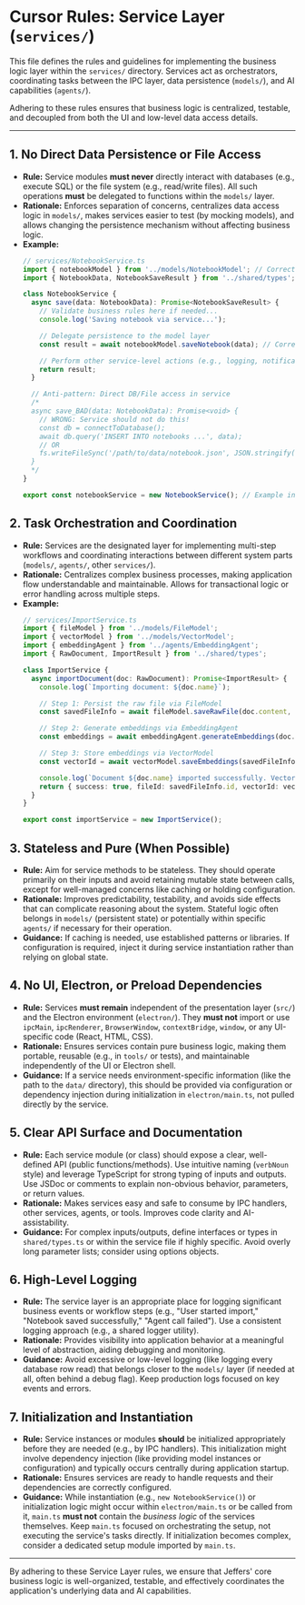 # Cursor Rules: Service Layer (`services/`)

This file defines the rules and guidelines for implementing the business logic layer within the `services/` directory. Services act as orchestrators, coordinating tasks between the IPC layer, data persistence (`models/`), and AI capabilities (`agents/`).

Adhering to these rules ensures that business logic is centralized, testable, and decoupled from both the UI and low-level data access details.

---

## 1. No Direct Data Persistence or File Access

-   **Rule:** Service modules **must never** directly interact with databases (e.g., execute SQL) or the file system (e.g., read/write files). All such operations **must** be delegated to functions within the `models/` layer.
-   **Rationale:** Enforces separation of concerns, centralizes data access logic in `models/`, makes services easier to test (by mocking models), and allows changing the persistence mechanism without affecting business logic.
-   **Example:**
    ```typescript
    // services/NotebookService.ts
    import { notebookModel } from '../models/NotebookModel'; // Correct: Import from models
    import { NotebookData, NotebookSaveResult } from '../shared/types';

    class NotebookService {
      async save(data: NotebookData): Promise<NotebookSaveResult> {
        // Validate business rules here if needed...
        console.log('Saving notebook via service...');

        // Delegate persistence to the model layer
        const result = await notebookModel.saveNotebook(data); // Correct: Call model function

        // Perform other service-level actions (e.g., logging, notifications)...
        return result;
      }

      // Anti-pattern: Direct DB/File access in service
      /*
      async save_BAD(data: NotebookData): Promise<void> {
        // WRONG: Service should not do this!
        const db = connectToDatabase();
        await db.query('INSERT INTO notebooks ...', data);
        // OR
        fs.writeFileSync('/path/to/data/notebook.json', JSON.stringify(data));
      }
      */
    }

    export const notebookService = new NotebookService(); // Example instantiation
    ```

## 2. Task Orchestration and Coordination

-   **Rule:** Services are the designated layer for implementing multi-step workflows and coordinating interactions between different system parts (`models/`, `agents/`, other `services/`).
-   **Rationale:** Centralizes complex business processes, making application flow understandable and maintainable. Allows for transactional logic or error handling across multiple steps.
-   **Example:**
    ```typescript
    // services/ImportService.ts
    import { fileModel } from '../models/FileModel';
    import { vectorModel } from '../models/VectorModel';
    import { embeddingAgent } from '../agents/EmbeddingAgent';
    import { RawDocument, ImportResult } from '../shared/types';

    class ImportService {
      async importDocument(doc: RawDocument): Promise<ImportResult> {
        console.log(`Importing document: ${doc.name}`);

        // Step 1: Persist the raw file via FileModel
        const savedFileInfo = await fileModel.saveRawFile(doc.content, doc.name);

        // Step 2: Generate embeddings via EmbeddingAgent
        const embeddings = await embeddingAgent.generateEmbeddings(doc.content);

        // Step 3: Store embeddings via VectorModel
        const vectorId = await vectorModel.saveEmbeddings(savedFileInfo.id, embeddings, { source: doc.name });

        console.log(`Document ${doc.name} imported successfully. Vector ID: ${vectorId}`);
        return { success: true, fileId: savedFileInfo.id, vectorId: vectorId };
      }
    }

    export const importService = new ImportService();
    ```

## 3. Stateless and Pure (When Possible)

-   **Rule:** Aim for service methods to be stateless. They should operate primarily on their inputs and avoid retaining mutable state between calls, except for well-managed concerns like caching or holding configuration.
-   **Rationale:** Improves predictability, testability, and avoids side effects that can complicate reasoning about the system. Stateful logic often belongs in `models/` (persistent state) or potentially within specific `agents/` if necessary for their operation.
-   **Guidance:** If caching is needed, use established patterns or libraries. If configuration is required, inject it during service instantiation rather than relying on global state.

## 4. No UI, Electron, or Preload Dependencies

-   **Rule:** Services **must remain** independent of the presentation layer (`src/`) and the Electron environment (`electron/`). They **must not** import or use `ipcMain`, `ipcRenderer`, `BrowserWindow`, `contextBridge`, `window`, or any UI-specific code (React, HTML, CSS).
-   **Rationale:** Ensures services contain pure business logic, making them portable, reusable (e.g., in `tools/` or tests), and maintainable independently of the UI or Electron shell.
-   **Guidance:** If a service needs environment-specific information (like the path to the `data/` directory), this should be provided via configuration or dependency injection during initialization in `electron/main.ts`, not pulled directly by the service.

## 5. Clear API Surface and Documentation

-   **Rule:** Each service module (or class) should expose a clear, well-defined API (public functions/methods). Use intuitive naming (`verbNoun` style) and leverage TypeScript for strong typing of inputs and outputs. Use JSDoc or comments to explain non-obvious behavior, parameters, or return values.
-   **Rationale:** Makes services easy and safe to consume by IPC handlers, other services, agents, or tools. Improves code clarity and AI-assistability.
-   **Guidance:** For complex inputs/outputs, define interfaces or types in `shared/types.ts` or within the service file if highly specific. Avoid overly long parameter lists; consider using options objects.

## 6. High-Level Logging

-   **Rule:** The service layer is an appropriate place for logging significant business events or workflow steps (e.g., "User started import," "Notebook saved successfully," "Agent call failed"). Use a consistent logging approach (e.g., a shared logger utility).
-   **Rationale:** Provides visibility into application behavior at a meaningful level of abstraction, aiding debugging and monitoring.
-   **Guidance:** Avoid excessive or low-level logging (like logging every database row read) that belongs closer to the `models/` layer (if needed at all, often behind a debug flag). Keep production logs focused on key events and errors.

## 7. Initialization and Instantiation

-   **Rule:** Service instances or modules **should** be initialized appropriately before they are needed (e.g., by IPC handlers). This initialization might involve dependency injection (like providing model instances or configuration) and typically occurs centrally during application startup.
-   **Rationale:** Ensures services are ready to handle requests and their dependencies are correctly configured.
-   **Guidance:** While instantiation (e.g., `new NotebookService()`) or initialization logic might occur within `electron/main.ts` or be called from it, `main.ts` **must not** contain the *business logic* of the services themselves. Keep `main.ts` focused on orchestrating the setup, not executing the service's tasks directly. If initialization becomes complex, consider a dedicated setup module imported by `main.ts`.


---

By adhering to these Service Layer rules, we ensure that Jeffers' core business logic is well-organized, testable, and effectively coordinates the application's underlying data and AI capabilities.
